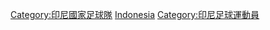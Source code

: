 [[Category:印尼國家足球隊|Category:印尼國家足球隊]]
[[Category:國家足球隊球員|Indonesia]]
[[Category:印尼足球運動員|Category:印尼足球運動員]]